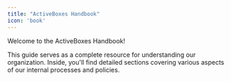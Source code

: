 ```yaml
---
title: "ActiveBoxes Handbook" 
icon: 'book'
---
```


Welcome to the ActiveBoxes Handbook!

This guide serves as a complete resource for understanding our organization. Inside, you'll find detailed sections covering various aspects of our internal processes and policies.